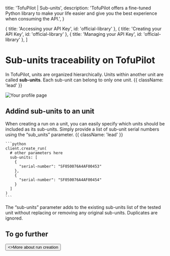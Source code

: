   title: 'TofuPilot | Sub-units',
  description:
    'TofuPilot offers a fine-tuned Python library to make your life easier and give you the best experience when consuming the API.',
}

  { title: 'Accessing your API Key', id: 'official-library' },
  { title: 'Creating your API Key', id: 'official-library' },
  { title: 'Managing your API Key', id: 'official-library' },
]

# Sub-units traceability on TofuPilot

In TofuPilot, units are organized hierarchically. Units within another unit are called **sub-units**. Each sub-unit can belong to only one unit. {{ className: 'lead' }}

<Image src="/nested-units.png" alt="Your profile page" />

## Addind sub-units to an unit

When creating a run on a unit, you can easily specify which units should be included as its sub-units. Simply provide a list of sub-unit serial numbers using the “sub_units” parameter. {{ className: 'lead' }}

    ```python
    client.create_run(
      # other parameters here
      sub-units: [
        {
          "serial-number": "SF050076A4AF00453"
        },
        {
          "serial-number": "SF050076A4AF00454"
        }
      ]
    )
    ```

<Note>
  The “sub-units” parameter adds to the existing sub-units list of the tested
  unit without replacing or removing any original sub-units. Duplicates are
  ignored.
</Note>

## To go further

<div className="not-prose">
  <Button href="/runs" variant="text" arrow="right">
    <>More about run creation</>
  </Button>
</div>
